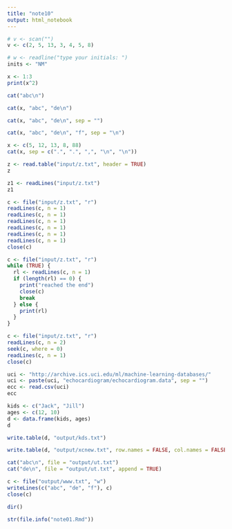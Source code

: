 ```yaml
---
title: "note10"
output: html_notebook
---
```


```r
# v <- scan("")
v <- c(2, 5, 13, 3, 4, 5, 8)
```

```r
# w <- readline("type your initials: ")
inits <- "NM"
```

```r
x <- 1:3
print(x^2)
```

```r
cat("abc\n")
```

```r
cat(x, "abc", "de\n")
```

```r
cat(x, "abc", "de\n", sep = "")
```

```r
cat(x, "abc", "de\n", "f", sep = "\n")
```

```r
x <- c(5, 12, 13, 8, 88)
cat(x, sep = c(".", ".", ",", "\n", "\n"))
```

```r
z <- read.table("input/z.txt", header = TRUE)
z
```

```r
z1 <- readLines("input/z.txt")
z1
```

```r
c <- file("input/z.txt", "r")
readLines(c, n = 1)
readLines(c, n = 1)
readLines(c, n = 1)
readLines(c, n = 1)
readLines(c, n = 1)
readLines(c, n = 1)
close(c)
```

```r
c <- file("input/z.txt", "r")
while (TRUE) {
  rl <- readLines(c, n = 1)
  if (length(rl) == 0) {
    print("reached the end")
    close(c)
    break
  } else {
    print(rl)
  }
}
```

```r
c <- file("input/z.txt", "r")
readLines(c, n = 2)
seek(c, where = 0)
readLines(c, n = 1)
close(c)
```

```r
uci <- "http://archive.ics.uci.edu/ml/machine-learning-databases/"
uci <- paste(uci, "echocardiogram/echocardiogram.data", sep = "")
ecc <- read.csv(uci)
ecc
```

```r
kids <- c("Jack", "Jill")
ages <- c(12, 10)
d <- data.frame(kids, ages)
d
```

```r
write.table(d, "output/kds.txt")
```

```r
write.table(d, "output/xcnew.txt", row.names = FALSE, col.names = FALSE)
```

```r
cat("abc\n", file = "output/ut.txt")
cat("de\n", file = "output/ut.txt", append = TRUE)
```

```r
c <- file("output/www.txt", "w")
writeLines(c("abc", "de", "f"), c)
close(c)
```

```r
dir()
```

```r
str(file.info("note01.Rmd"))
```
